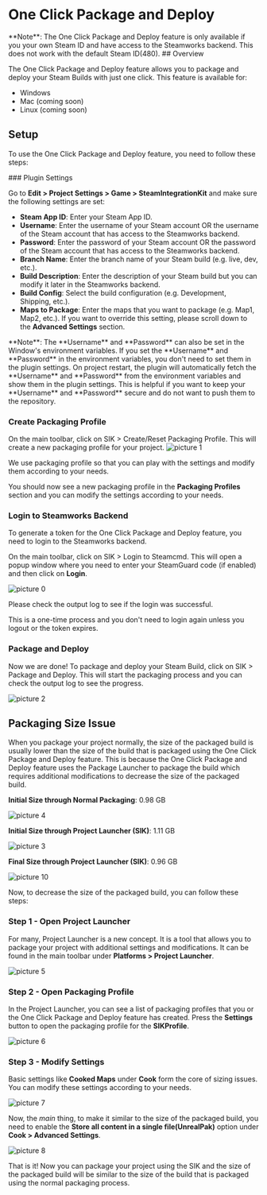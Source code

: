 
# One Click Package and Deploy
<Callout type="info">
    **Note**: The One Click Package and Deploy feature is only available if you your own  Steam ID and have access to the Steamworks backend. This does not work with the default Steam ID(480).
</Callout>
## Overview

The One Click Package and Deploy feature allows you to package and deploy your Steam Builds with just one click. This feature is available for:

- Windows
- Mac (coming soon)
- Linux (coming soon)

## Setup 

To use the One Click Package and Deploy feature, you need to follow these steps:

<Steps>
### Plugin Settings
 
Go to **Edit > Project Settings > Game > SteamIntegrationKit** and make sure the following settings are set:

- **Steam App ID**: Enter your Steam App ID.
- **Username**: Enter the username of your Steam account OR the username of the Steam account that has access to the Steamworks backend.
- **Password**: Enter the password of your Steam account OR the password of the Steam account that has access to the Steamworks backend.
- **Branch Name**: Enter the branch name of your Steam build (e.g. live, dev, etc.).
- **Build Description**: Enter the description of your Steam build but you can modify it later in the Steamworks backend.
- **Build Config**: Select the build configuration (e.g. Development, Shipping, etc.).
- **Maps to Package**: Enter the maps that you want to package (e.g. Map1, Map2, etc.). If you want to override this setting, please scroll down to the **Advanced Settings** section.

<Callout type="warning">
    **Note**: The **Username** and **Password** can also be set in the Window's environment variables. If you set the **Username** and **Password** in the environment variables, you don't need to set them in the plugin settings. On project restart, the plugin will automatically fetch the **Username** and **Password** from the environment variables and show them in the plugin settings. This is helpful if you want to keep your **Username** and **Password** secure and do not want to push them to the repository.
</Callout>
 
### Create Packaging Profile
 
On the main toolbar, click on SIK > Create/Reset Packaging Profile. This will create a new packaging profile for your project.
![picture 1](../../images/92cfa5190ed5384801cb29bb7a4032243db41debfb85314d649939f041c29752.png)  

We use packaging profile so that you can play with the settings and modify them according to your needs. 

You should now see a new packaging profile in the **Packaging Profiles** section and you can modify the settings according to your needs.

### Login to Steamworks Backend

To generate a token for the One Click Package and Deploy feature, you need to login to the Steamworks backend.

On the main toolbar, click on SIK > Login to Steamcmd. This will open a popup window where you need to enter your SteamGuard code (if enabled) and then click on **Login**.

![picture 0](../../images/6928464c63a541a6b268eb4dc4219462ccabae2891edb07c8e54c3e81ac91883.png)  

Please check the output log to see if the login was successful.

This is a one-time process and you don't need to login again unless you logout or the token expires.

### Package and Deploy

Now we are done! To package and deploy your Steam Build, click on SIK > Package and Deploy. This will start the packaging process and you can check the output log to see the progress.

![picture 2](../../images/9e40ce1b857fff55aa8a275b503ea62519ef1bf5241f012beadc9fa3ce175210.png)  

</Steps>

## Packaging Size Issue

When you package your project normally, the size of the packaged build is usually lower than the size of the build that is packaged using the One Click Package and Deploy feature. This is because the One Click Package and Deploy feature uses the Package Launcher to package the build which requires additional modifications to decrease the size of the packaged build.

**Initial Size through Normal Packaging**: 0.98 GB

![picture 4](../../images/aecad937be1ac32abb26fab3dfaeed53af7eb7c36b755dd34b92bf06c9f39a1d.png)  

**Initial Size through Project Launcher (SIK)**: 1.11 GB

![picture 3](../../images/521039b97ec878b79f82dc155f2eeac90d49138fd6d7e7096fc8ddd676adfed8.png)  

**Final Size through Project Launcher (SIK)**: 0.96 GB

![picture 10](../../images/4f25ca9acf4b5ff654ac73768aa00ef7c7e3e4e1424423d02efab8682bc68e49.png)  

Now, to decrease the size of the packaged build, you can follow these steps:

### Step 1 - Open Project Launcher

For many, Project Launcher is a new concept. It is a tool that allows you to package your project with additional settings and modifications. It can be found in the main toolbar under **Platforms > Project Launcher**.

![picture 5](../../images/913ba12763abaa0677852d44705464c9ec16bfe17eb8a82fba659eab142db46a.png)  

### Step 2 - Open Packaging Profile

In the Project Launcher, you can see a list of packaging profiles that you or the One Click Package and Deploy feature has created. Press the **Settings** button to open the packaging profile for the **SIKProfile**.

![picture 6](../../images/1a12e76a67fa96175142bf135dbfdaae5ded332ba8d7a28d4c001a9041493aa8.png)  

### Step 3 - Modify Settings

Basic settings like **Cooked Maps** under **Cook** form the core of sizing issues. You can modify these settings according to your needs.

![picture 7](../../images/710d7049a7433291bcd81a503a4fa8a95fa1b2b42f4dddb46651777e8936cbc5.png)  

Now, the *main* thing, to make it similar to the size of the packaged build, you need to enable the **Store all content in a single file(UnrealPak)** option under **Cook > Advanced Settings**.

![picture 8](../../images/e0e9f558478460c4cbb6816e81bb51226f9ed85bd384d98bd68e379a783e6cd5.png)  

That is it! Now you can package your project using the SIK and the size of the packaged build will be similar to the size of the build that is packaged using the normal packaging process.